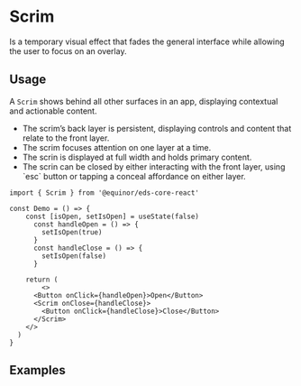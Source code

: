 
# Scrim

Is a temporary visual effect that fades the general interface while allowing the user to focus on an overlay.

<Links 
    figmaUrl="https://www.figma.com/file/0bGXR2sCwMVSDNyyzu5BXrO5/UI%E2%80%94User-Interface?node-id=85%3A32"
    documentationUrl="https://eds.equinor.com/0b0c666ab/p/63a8f3-scrim/b/62906b"
    sourceUrl="https://github.com/equinor/design-system/blob/develop/packages/eds-core-react/src/components/Scrim/Scrim.tsx"
    npmUrl="https://www.npmjs.com/package/@equinor/eds-core-react"
/>

<Story id="feedback-scrim--introduction" />
<PropsTable />

## Usage

A `Scrim` shows behind all other surfaces in an app, displaying contextual and actionable content.

<ul>
    <li>The scrim’s back layer is persistent, displaying controls and content that relate to the front layer.</li>
    <li>The scrim focuses attention on one layer at a time.</li>
    <li>The scrin is displayed at full width and holds primary content.</li>
    <li>The scrin can be closed by either interacting with the front layer, using `esc` button or tapping a conceal affordance on either layer.</li>
</ul>

```tsx
import { Scrim } from '@equinor/eds-core-react'

const Demo = () => {
    const [isOpen, setIsOpen] = useState(false)
      const handleOpen = () => {
        setIsOpen(true)
      }
      const handleClose = () => {
        setIsOpen(false)
      }

    return (
        <>
      <Button onClick={handleOpen}>Open</Button>
      <Scrim onClose={handleClose}>
        <Button onClick={handleClose}>Close</Button>
      </Scrim>
    </>
  )
}
```

## Examples
